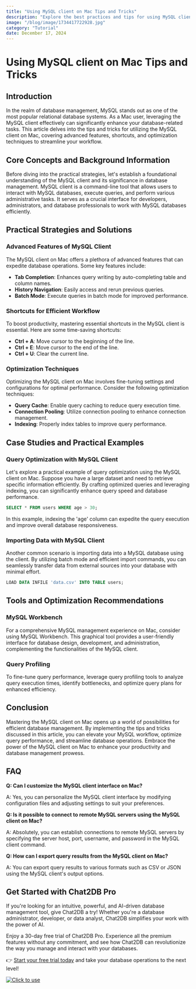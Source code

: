 ```yaml
---
title: "Using MySQL client on Mac Tips and Tricks"
description: "Explore the best practices and tips for using MySQL client on Mac efficiently. Learn about advanced features, shortcuts, and optimization techniques."
image: "/blog/image/1734417722928.jpg"
category: "Tutorial"
date: December 17, 2024
---
```


# Using MySQL client on Mac Tips and Tricks

## Introduction

In the realm of database management, MySQL stands out as one of the most popular relational database systems. As a Mac user, leveraging the MySQL client effectively can significantly enhance your database-related tasks. This article delves into the tips and tricks for utilizing the MySQL client on Mac, covering advanced features, shortcuts, and optimization techniques to streamline your workflow.

## Core Concepts and Background Information

Before diving into the practical strategies, let's establish a foundational understanding of the MySQL client and its significance in database management. MySQL client is a command-line tool that allows users to interact with MySQL databases, execute queries, and perform various administrative tasks. It serves as a crucial interface for developers, administrators, and database professionals to work with MySQL databases efficiently.

## Practical Strategies and Solutions

### Advanced Features of MySQL Client

The MySQL client on Mac offers a plethora of advanced features that can expedite database operations. Some key features include:

- **Tab Completion**: Enhances query writing by auto-completing table and column names.
- **History Navigation**: Easily access and rerun previous queries.
- **Batch Mode**: Execute queries in batch mode for improved performance.

### Shortcuts for Efficient Workflow

To boost productivity, mastering essential shortcuts in the MySQL client is essential. Here are some time-saving shortcuts:

- **Ctrl + A**: Move cursor to the beginning of the line.
- **Ctrl + E**: Move cursor to the end of the line.
- **Ctrl + U**: Clear the current line.

### Optimization Techniques

Optimizing the MySQL client on Mac involves fine-tuning settings and configurations for optimal performance. Consider the following optimization techniques:

- **Query Cache**: Enable query caching to reduce query execution time.
- **Connection Pooling**: Utilize connection pooling to enhance connection management.
- **Indexing**: Properly index tables to improve query performance.

## Case Studies and Practical Examples

### Query Optimization with MySQL Client

Let's explore a practical example of query optimization using the MySQL client on Mac. Suppose you have a large dataset and need to retrieve specific information efficiently. By crafting optimized queries and leveraging indexing, you can significantly enhance query speed and database performance.

```sql
SELECT * FROM users WHERE age > 30;
```

In this example, indexing the 'age' column can expedite the query execution and improve overall database responsiveness.

### Importing Data with MySQL Client

Another common scenario is importing data into a MySQL database using the client. By utilizing batch mode and efficient import commands, you can seamlessly transfer data from external sources into your database with minimal effort.

```sql
LOAD DATA INFILE 'data.csv' INTO TABLE users;
```

## Tools and Optimization Recommendations

### MySQL Workbench

For a comprehensive MySQL management experience on Mac, consider using MySQL Workbench. This graphical tool provides a user-friendly interface for database design, development, and administration, complementing the functionalities of the MySQL client.

### Query Profiling

To fine-tune query performance, leverage query profiling tools to analyze query execution times, identify bottlenecks, and optimize query plans for enhanced efficiency.

## Conclusion

Mastering the MySQL client on Mac opens up a world of possibilities for efficient database management. By implementing the tips and tricks discussed in this article, you can elevate your MySQL workflow, optimize query performance, and streamline database operations. Embrace the power of the MySQL client on Mac to enhance your productivity and database management prowess.

## FAQ

**Q: Can I customize the MySQL client interface on Mac?**

A: Yes, you can personalize the MySQL client interface by modifying configuration files and adjusting settings to suit your preferences.

**Q: Is it possible to connect to remote MySQL servers using the MySQL client on Mac?**

A: Absolutely, you can establish connections to remote MySQL servers by specifying the server host, port, username, and password in the MySQL client command.

**Q: How can I export query results from the MySQL client on Mac?**

A: You can export query results to various formats such as CSV or JSON using the MySQL client's output options.


## Get Started with Chat2DB Pro

If you're looking for an intuitive, powerful, and AI-driven database management tool, give Chat2DB a try! Whether you're a database administrator, developer, or data analyst, Chat2DB simplifies your work with the power of AI.

Enjoy a 30-day free trial of Chat2DB Pro. Experience all the premium features without any commitment, and see how Chat2DB can revolutionize the way you manage and interact with your databases.

👉 [Start your free trial today](https://chat2db.ai/pricing) and take your database operations to the next level!


[![Click to use](/image/blog/bg/chat2db.jpg)](https://chat2db.ai/)
